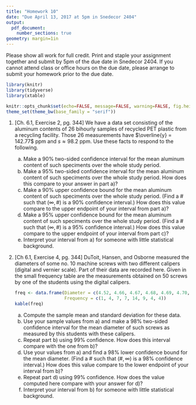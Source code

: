 ```yaml
---
title: "Homework 10"
date: "Due April 13, 2017 at 5pm in Snedecor 2404"
output: 
  pdf_document:
    number_sections: true
geometry: margin=1in
---
```


Please show all work for full credit. Print and staple your assignment together and submit by 5pm of the due date in Snedecor 2404. If you cannot attend class or office hours on the due date, please arrange to submit your homework prior to the due date.

```r
library(knitr)
library(tidyverse)
library(xtable)

knitr::opts_chunk$set(echo=FALSE, message=FALSE, warning=FALSE, fig.height = 2)
theme_set(theme_bw(base_family = "serif"))
```

1. [Ch. 6.1, Exercise 2, pg. 344] We have a data set consisting of the aluminum contents of 26 bihourly samples of recycled PET plastic from a recycling facility. Those 26 measurements have $\overline{y} = 142.77$ ppm and $s \approx 98.2$ ppm. Use these facts to respond to the following.
    a) Make a 90% two-sided confidence interval for the mean aluminum content of such speciments over the whole study period.
    b) Make a 95% two-sided confidence interval for the mean aluminum content of such speciments over the whole study period. How does this compare to your answer in part a)?
    c) Make a 90% upper confidence bound for the mean aluminum content of such speciments over the whole study period. (Find a # such that $(\infty, \#)$ is a 90% confidence interval.) How does this value compare to the upper endpoint of your interval from part a)?
    d) Make a 95% upper confidence bound for the mean aluminum content of such speciments over the whole study period. (Find a # such that $(\infty, \#)$ is a 95% confidence interval.) How does this value compare to the upper endpoint of your interval from part c)?
    e) Interpret your interval from a) for someone with little statistical background.
    
2. [Ch 6.1, Exercise 4, pg. 344] DuToit, Hansen, and Osborne measured the diameters of some no. 10 machine screws with two different calipers (digital and vernier scale). Part of their data are recorded here. Given in the small frequency table are the measurements obtained on 50 screws by one of the students using the digital calipers.

    ```r
    freq <- data.frame(Diameter = c(4.52, 4.66, 4.67, 4.68, 4.69, 4.70, 4.71, 4.72),
                       Frequency = c(1, 4, 7, 7, 14, 9, 4, 4))
    kable(freq)
    ```
    
    a) Compute the sample mean and standard deviation for these data.
    b) Use your sample values from a) and make a 98% two-sided confidence interval for the mean diameter of such screws as measured by this students with these calipers.
    c) Repeat part b) using 99% confidence. How does this interval compare with the one from b)?
    d) Use your values from a) and find a 98% lower confidence bound for the mean diameter. (Find a # such that $(\#, \infty)$ is a 98% confidence interval.) How does this value compare to the lower endpoint of your interval from b)?
    e) Repeat part d) using 99% confidence. How does the value computed here compare with your answer for d)?
    f) Interpret your interval from b) for someone with little statistical background.